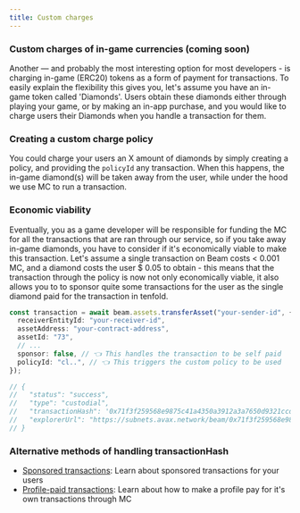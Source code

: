 ```yaml
---
title: Custom charges
---
```


### Custom charges of in-game currencies (coming soon)

Another — and probably the most interesting option for most developers - is charging in-game (ERC20) tokens as a form of payment for transactions. To easily explain the flexibility this gives you, let's assume you have an in-game token called 'Diamonds'. Users obtain these diamonds either through playing your game, or by making an in-app purchase, and you would like to charge users their Diamonds when you handle a transaction for them.

### Creating a custom charge policy

You could charge your users an X amount of diamonds by simply creating a policy, and providing the `policyId` any transaction. When this happens, the in-game diamond(s) will be taken away from the user, while under the hood we use MC to run a transaction.

### Economic viability

Eventually, you as a game developer will be responsible for funding the MC for all the transactions that are ran through our service, so if you take away in-game diamonds, you have to consider if it's economically viable to make this transaction. Let's assume a single transaction on Beam costs < 0.001 MC, and a diamond costs the user $ 0.05 to obtain - this means that the transaction through the policy is now not only economically viable, it also allows you to to sponsor quite some transactions for the user as the single diamond paid for the transaction in tenfold.

```typescript
const transaction = await beam.assets.transferAsset("your-sender-id", {
  receiverEntityId: "your-receiver-id",
  assetAddress: "your-contract-address",
  assetId: "73",
  // ...
  sponsor: false, // 👈 This handles the transaction to be self paid
  policyId: "cl..", // 👈 This triggers the custom policy to be used
});

// {
//   "status": "success",
//   "type": "custodial",
//   "transactionHash": '0x71f3f259568e9875c41a4350a3912a3a7650d9321ccd1d57641241128b4e504f',
//   "explorerUrl": "https://subnets.avax.network/beam/0x71f3f259568e9875c41a4350a3912a3a7650d9321ccd1d57641241128b4e504f"
// }
```

### Alternative methods of handling transactionHash

- [Sponsored transactions](/service/transactions/sponsored-transactions): Learn about sponsored transactions for your users
- [Profile-paid transactions](/service/transactions/profile-paid-transactions): Learn about how to make a profile pay for it's own transactions through MC
